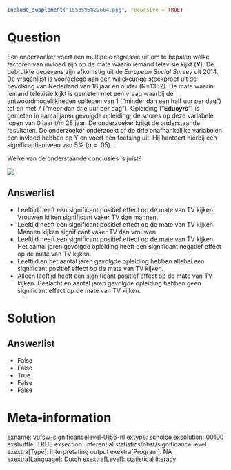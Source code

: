 ```r
include_supplement("1553595822664.png", recursive = TRUE)
```

Question
========
Een onderzoeker voert een multipele regressie uit om te bepalen welke
factoren van invloed zijn op de mate waarin iemand televisie kijkt
(**Y**). De gebruikte gegevens zijn afkomstig uit de *European Social
Survey* uit 2014. De vragenlijst is voorgelegd aan een willekeurige
steekproef uit de bevolking van Nederland van 18 jaar en ouder (N=1362).
De mate waarin iemand televisie kijkt is gemeten met een vraag waarbij
de antwoordmogelijkheden opliepen van 1 (“minder dan een half uur per
dag”) tot en met 7 (“meer dan drie uur per dag”). Opleiding
("**Educyrs**") is gemeten in aantal jaren gevolgde opleiding; de scores
op deze variabele lopen van 0 jaar t/m 28 jaar. De onderzoeker krijgt de
onderstaande resultaten. De onderzoeker onderzoekt of de drie
onafhankelijke variabelen een invloed hebben op Y en voert een toetsing
uit. Hij hanteert hierbij een significantieniveau van 5% (α = .05).  
  
Welke van de onderstaande conclusies is juist?  
  
![](1553595822664.png)

Answerlist
----------
* Leeftijd heeft een significant positief effect op de mate van TV kijken.
  Vrouwen kijken significant vaker TV dan mannen.
* Leeftijd heeft een significant positief effect op de mate van TV kijken.
  Mannen kijken significant vaker TV dan vrouwen.
* Leeftijd heeft een significant positief effect op de mate van TV kijken.
  Het aantal jaren gevolgde opleiding heeft een significant negatief
  effect op de mate van TV kijken.
* Leeftijd en het aantal jaren gevolgde opleiding hebben allebei een
  significant positief effect op de mate van TV kijken.
* Alleen leeftijd heeft een significant positief effect op de mate van TV
  kijken. Geslacht en aantal jaren gevolgde opleiding hebben geen
  significant effect op de mate van TV kijken.

Solution
========










Answerlist
----------
* False
* False
* True
* False
* False

Meta-information
================
exname: vufsw-significancelevel-0156-nl
extype: schoice
exsolution: 00100
exshuffle: TRUE
exsection: inferential statistics/nhst/significance level
exextra[Type]: interpretating output
exextra[Program]: NA
exextra[Language]: Dutch
exextra[Level]: statistical literacy

